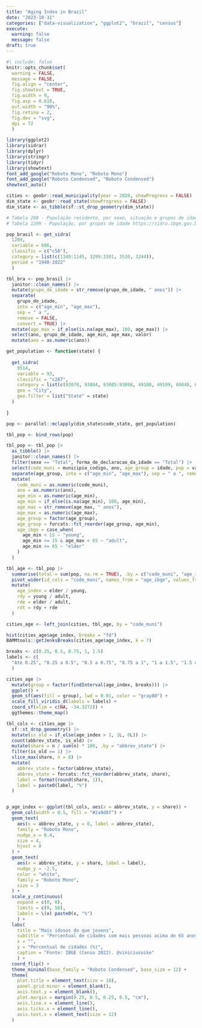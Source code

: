 ```yaml
---
title: "Aging Index in Brazil"
date: "2023-10-31"
categories: ["data-visualization", "ggplot2", "brazil", "census"]
execute: 
  warning: false
  message: false
draft: true
---
```


```r
#| include: false
knitr::opts_chunk$set(
  warning = FALSE,
  message = FALSE,
  fig.align = "center",
  fig.showtext = TRUE,
  fig.width = 9,
  fig.asp = 0.618,
  out.width = "90%",
  fig.retina = 2,
  fig.dev = "svg",
  dpi = 72
  )
```


```r
library(ggplot2)
library(sidrar)
library(dplyr)
library(stringr)
library(tidyr)
library(showtext)
font_add_google("Roboto Mono", "Roboto Mono")
font_add_google("Roboto Condensed", "Roboto Condensed")
showtext_auto()

cities <- geobr::read_municipality(year = 2020, showProgress = FALSE)
dim_state <- geobr::read_state(showProgress = FALSE)
dim_state <- as_tibble(sf::st_drop_geometry(dim_state))
```

```r
# Tabela 200 - População residente, por sexo, situação e grupos de idade
# Tabela 1209 - População, por grupos de idade https://sidra.ibge.gov.br/tabela/1209
```

```r
pop_brasil <- get_sidra(
  1209,
  variable = 606,
  classific = c("c58"),
  category = list(c(1140:1145, 3299:3301, 3520, 3244)),
  period = "1940-2022"
  )
```

```r
tbl_bra <- pop_brasil |> 
  janitor::clean_names() |> 
  mutate(grupo_de_idade = str_remove(grupo_de_idade, " anos")) |> 
  separate(
    grupo_de_idade,
    into = c("age_min", "age_max"),
    sep = " a ",
    remove = FALSE,
    convert = TRUE) |>
  mutate(age_max = if_else(is.na(age_max), 100, age_max)) |> 
  select(ano, grupo_de_idade, age_min, age_max, valor)
  mutate(ano = as.numeric(ano))
```

```r
get_population <- function(state) {
  
  get_sidra(
    9514,
    variable = 93,
    classific = "c287",
    category = list(c(93070, 93084, 93085:93098, 49108, 49109, 60040, 60041, 6653)),
    geo = "City",
    geo.filter = list("State" = state)
  )
  
}

pop <- parallel::mclapply(dim_state$code_state, get_population)
```

```r

tbl_pop <- bind_rows(pop)

tbl_pop <- tbl_pop |> 
  as_tibble() |> 
  janitor::clean_names() |> 
  filter(sexo == "Total", forma_de_declaracao_da_idade == "Total") |> 
  select(code_muni = municipio_codigo, ano, age_group = idade, pop = valor) |> 
  separate(age_group, into = c("age_min", "age_max"), sep = " a ", remove = FALSE) |> 
  mutate(
    code_muni = as.numeric(code_muni),
    ano = as.numeric(ano),
    age_min = as.numeric(age_min),
    age_min = if_else(is.na(age_min), 100, age_min),
    age_max = str_remove(age_max, " anos"),
    age_max = as.numeric(age_max),
    age_group = factor(age_group),
    age_group = forcats::fct_reorder(age_group, age_min),
    age_ibge = case_when(
      age_min < 15 ~ "young",
      age_min >= 15 & age_max < 65 ~ "adult",
      age_min >= 65 ~ "elder"
    )
  )

tbl_age <- tbl_pop |> 
  summarise(total = sum(pop, na.rm = TRUE), .by = c("code_muni", "age_ibge")) |> 
  pivot_wider(id_cols = "code_muni", names_from = "age_ibge", values_from = "total") |> 
  mutate(
    age_index = elder / young,
    rdy = young / adult,
    rde = elder / adult,
    rdt = rdy + rde
  )

cities_age <- left_join(cities, tbl_age, by = "code_muni")
```

```r
hist(cities_age$age_index, breaks = "fd")
BAMMtools::getJenksBreaks(cities_age$age_index, k = 7)
```

```r
breaks <- c(0.25, 0.5, 0.75, 1, 1.5)
labels <- c(
  "Até 0.25", "0.25 a 0.5", "0.5 a 0.75", "0.75 a 1", "1 a 1.5", "1.5 ou mais"
  )

cities_age |> 
  mutate(group = factor(findInterval(age_index, breaks))) |> 
  ggplot() +
  geom_sf(aes(fill = group), lwd = 0.01, color = "gray80") +
  scale_fill_viridis_d(labels = labels) +
  coord_sf(xlim = c(NA, -34.3272)) +
  ggthemes::theme_map()
```

```r
tbl_cols <- cities_age |> 
  sf::st_drop_geometry() |> 
  mutate(is_old = if_else(age_index > 1, 1L, 0L)) |> 
  count(abbrev_state, is_old) |> 
  mutate(share = n / sum(n) * 100, .by = "abbrev_state") |> 
  filter(is_old == 1) |> 
  slice_max(share, n = 8) |> 
  mutate(
    abbrev_state = factor(abbrev_state),
    abbrev_state = forcats::fct_reorder(abbrev_state, share),
    label = format(round(share, 1)),
    label = paste0(label, "%")
  ) 



```

```r
p_age_index <- ggplot(tbl_cols, aes(x = abbrev_state, y = share)) +
  geom_col(width = 0.5, fill = "#2a9d8f") +
  geom_text(
    aes(x = abbrev_state, y = 0, label = abbrev_state),
    family = "Roboto Mono",
    nudge_x = 0.4,
    size = 4,
    hjust = 0
  ) +
  geom_text(
    aes(x = abbrev_state, y = share, label = label),
    nudge_y = -2.5,
    color = "white",
    family = "Roboto Mono",
    size = 3
  ) +
  scale_y_continuous(
    expand = c(0, 0),
    limits = c(0, 50),
    labels = \(x) paste0(x, "%")
    ) +
  labs(
    title = "Mais idosos do que jovens",
    subtitle = "Percentual de cidades com mais pessoas acima de 65 anos do que pessoas de 14 anos ou menos (2022).",
    x = "",
    y = "Percentual de cidades (%)",
    caption = "Fonte: IBGE (Censo 2022). @viniciusoike"
    ) +
  coord_flip() +
  theme_minimal(base_family = "Roboto Condensed", base_size = 12) +
  theme(
    plot.title = element_text(size = 18),
    panel.grid.minor = element_blank(),
    axis.text.y = element_blank(),
    plot.margin = margin(0.25, 0.5, 0.25, 0.5, "cm"),
    axis.line.x = element_line(),
    axis.ticks.x = element_line(),
    axis.text.x = element_text(size = 12)
  )
```

